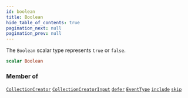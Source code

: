 ```yaml
---
id: boolean
title: Boolean
hide_table_of_contents: true
pagination_next: null
pagination_prev: null
---
```








The `Boolean` scalar type represents `true` or `false`.

```graphql
scalar Boolean
```




### Member of

[`CollectionCreator`](/objects/collection-creator)  <Badge class="secondary" text="object"/><Bullet />[`CollectionCreatorInput`](/inputs/collection-creator-input)  <Badge class="secondary" text="input"/><Bullet />[`defer`](/directives/defer)  <Badge class="secondary" text="directive"/><Bullet />[`EventType`](/objects/event-type)  <Badge class="secondary" text="object"/><Bullet />[`include`](/directives/include)  <Badge class="secondary" text="directive"/><Bullet />[`skip`](/directives/skip)  <Badge class="secondary" text="directive"/>



